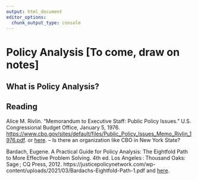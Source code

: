 ```yaml
---
output: html_document
editor_options:
  chunk_output_type: console
---
```


# Policy Analysis [To come, draw on notes]

## What is Policy Analysis?

## Reading

Alice M. Rivlin. “Memorandum to Executive Staff: Public Policy Issues.” U.S. Congressional Budget Office, January 5, 1976. <https://www.cbo.gov/sites/default/files/Public_Policy_Issues_Memo_Rivlin_1976.pdf>. or [here](resources/general/Public_Policy_Issues_Memo_Rivlin_1976.pdf). – Is there an organization like CBO in New York State?

Bardach, Eugene. A Practical Guide for Policy Analysis: The Eightfold Path to More Effective Problem Solving. 4th ed. Los Angeles : Thousand Oaks: Sage ; CQ Press, 2012. https://justicepolicynetwork.com/wp-content/uploads/2021/03/Bardachs-Eightfold-Path-1.pdf and [here](resources/general/Bardachs-Eightfold-Path-1.pdf).

